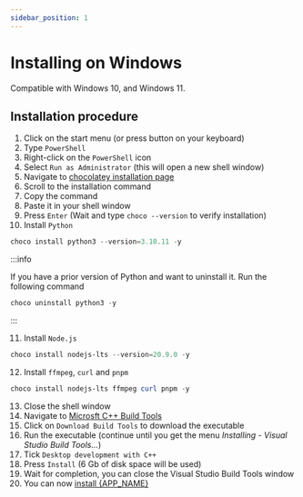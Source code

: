 ```yaml
---
sidebar_position: 1
---
```



# Installing on Windows

Compatible with Windows 10, and Windows 11.

## Installation procedure

1. Click on the start menu (or press <WinKey/> button on your keyboard)
2. Type `PowerShell`
3. Right-click on the `PowerShell` icon
4. Select `Run as Administrator` (this will open a new shell window)
5. Navigate to [chocolatey installation page](https://chocolatey.org/install)
6. Scroll to the installation command
7. Copy the command
8. Paste it in your shell window
9. Press `Enter` (Wait and type `choco --version` to verify installation)
10. Install `Python`

```powershell
choco install python3 --version=3.10.11 -y
```

:::info

If you have a prior version of Python and want to uninstall it. Run the
following command

```powershell
choco uninstall python3 -y
```

:::

11. Install `Node.js`

```powershell
choco install nodejs-lts --version=20.9.0 -y
```

12. Install `ffmpeg`, `curl` and `pnpm`

```powershell
choco install nodejs-lts ffmpeg curl pnpm -y
```

13. Close the shell window
14. Navigate to [Microsft C++ Build
    Tools](https://visualstudio.microsoft.com/visual-cpp-build-tools/)
15. Click on `Download Build Tools` to download the executable
16. Run the executable (continue until you get the menu _Installing - Visual
    Studio Build Tools..._)
17. Tick `Desktop development with C++`
18. Press `Install` (6 Gb of disk space will be used)
19. Wait for completion, you can close the Visual Studio Build Tools window
20. You can now [install {APP_NAME}](../install.mdx)
